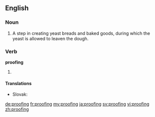 ==English==

===Noun===
{{wikipedia|proofing (baking technique)}}
{{en-noun|~}}

# A step in creating yeast breads and baked goods, during which the yeast is allowed to leaven the dough.

===Verb===
'''proofing'''

# {{present participle of|proof|lang=en}}

====Translations====
{{trans-top|to leaven the dough}}
* Slovak: {{t|sk|kysnutie}}
{{trans-bottom}}

[[de:proofing]]
[[fr:proofing]]
[[my:proofing]]
[[ja:proofing]]
[[sv:proofing]]
[[vi:proofing]]
[[zh:proofing]]